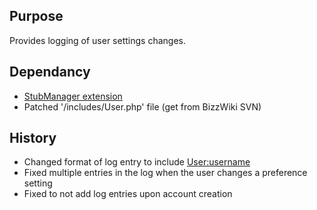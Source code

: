 {{Extension
|name        = UserSettingsChangedLog
|status      = stable
|type1       = user activity
|author      = [[user:jldupont|Jean-Lou Dupont]]
|image       =
|version     = 1.0.0
|update      =
|mediawiki   = tested on 1.10 but probably works with a earlier versions
|download    = [http://bizzwiki.googlecode.com/svn/trunk/BizzWiki/extensions/UserSettingsChangedLog/ SVN]
|readme      =
|changelog   = See SVN ($Id: UserSettingsChangedLog.php 782 2007-09-16 01:22:37Z jeanlou.dupont $)
|description = 
|parameters  =
|rights      =
|example     =
}}
== Purpose==
Provides logging of user settings changes.

== Dependancy ==
* [[Extension:StubManager|StubManager extension]]
* Patched '/includes/User.php' file (get from BizzWiki SVN)

{{Pear|UserSettingsChangedLog}}

== History ==
* Changed format of log entry to include [[User:username]]
* Fixed multiple entries in the log when the user changes a preference setting
* Fixed to not add log entries upon account creation
